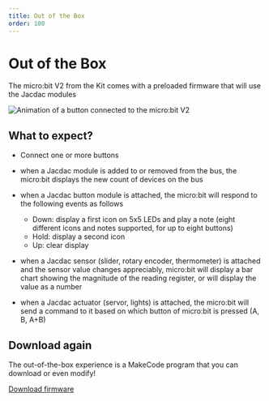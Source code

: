 ```yaml
---
title: Out of the Box
order: 100
---
```

# Out of the Box

The micro:bit V2 from the Kit comes with a preloaded firmware that will use the Jacdac modules

![Animation of a button connected to the micro:bit V2](./oob.gif)

## What to expect?

-   Connect one or more buttons

-   when a Jacdac module is added to or removed from the bus, the micro:bit displays the new count of devices on the bus

-   when a Jacdac button module is attached, the micro:bit will respond to the following events as follows
    -   Down: display a first icon on 5x5 LEDs and play a note (eight different icons and notes supported, for up to eight buttons)
    -   Hold: display a second icon
    -   Up: clear display

-   when a Jacdac sensor (slider, rotary encoder, thermometer) is attached and the sensor value changes appreciably,
    micro:bit will display a bar chart showing the magnitude of the reading register, or will display the value as a number

-   when a Jacdac actuator (servor, lights) is attached, the micro:bit will send a command to it based
    on which button of micro:bit is pressed (A, B, A+B)

## Download again

The out-of-the-box experience is a MakeCode program that you can download or even modify!

<a href="https://raw.githubusercontent.com/microsoft/pxt-jacdac/master/tools/microbit-oob/firmware.hex" download="microbit-oob.hex">Download firmware</a>
